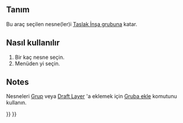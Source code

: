 <languages/>

<div class="mw-translate-fuzzy">
{{Docnav/tr
|[[Draft SetWorkingPlaneProxy|Set Working Plane Proxy]]
|
|[[Draft_Workbench|Draft]]
|IconL=Draft_WorkingPlaneProxy.svg
|IconC=Workbench_Draft.svg
}}
</div>

<div class="mw-translate-fuzzy">
{{GuiCommand/tr
|Name/tr=İnşa Ekle
|MenuLocation=Taslak → Araçlar → İnşa grubuna ekle
|Workbenches=[[Draft Workbench|Taslak]], [[Arch Workbench|Yapı]]
|SeeAlso=[[Draft_ToggleConstructionMode/tr|İnşa moduna geç]], [[Draft AddToGroup/tr|Gruba ekle]]
|Version=0.17
}}
</div>

<span id="Description"></span>
== Tanım ==

<div class="mw-translate-fuzzy">
Bu araç seçilen nesne(ler)i [[Draft_ToggleConstructionMode/tr|Taslak İnşa grubu]]na katar.
</div>

<span id="Usage"></span>
<div class="mw-translate-fuzzy">
== Nasıl kullanılır ==
</div>

<div class="mw-translate-fuzzy">
#Bir kaç nesne seçin.
#Menüden {{MenuCommand|Taslak → Araçlar → [[Image:Draft ToggleConstructionMode.png|16px]] [[Draft AddConstruction/tr|İnşa grubuna ekle]]}}yi seçin.
</div>

==Notes==

<div class="mw-translate-fuzzy">
Nesneleri [[Std Group/tr|Grup]] veya [[Draft Layer]] 'a eklemek için [[Draft AddToGroup/tr|Gruba ekle]] komutunu kullanın.
</div>


<div class="mw-translate-fuzzy">
{{Docnav/tr
|[[Draft SetWorkingPlaneProxy|Set Working Plane Proxy]]
|
|[[Draft_Workbench|Draft]]
|IconL=Draft_WorkingPlaneProxy.svg
|IconC=Workbench_Draft.svg
}}
</div>

{{Draft Tools navi{{#translation:}}}}
{{Userdocnavi{{#translation:}}}}